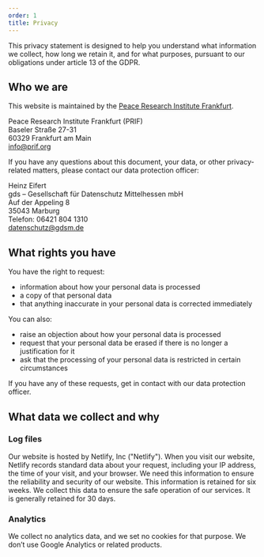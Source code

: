 ```yaml
---
order: 1
title: Privacy
---
```


This privacy statement is designed to help you understand what information we collect, how long we retain it, and for what purposes, pursuant to our obligations under article 13 of the GDPR.

## Who we are

This website is maintained by the [Peace Research Institute Frankfurt](https://www.prif.org).

Peace Research Institute Frankfurt (PRIF)\
Baseler Straße 27-31\
60329 Frankfurt am Main\
[info@prif.org](mailto:info@prif.org)

If you have any questions about this document, your data, or other privacy-related matters, please contact our data protection officer:

Heinz Eifert\
gds – Gesellschaft für Datenschutz Mittelhessen mbH\
Auf der Appeling 8\
35043 Marburg\
Telefon: 06421 804 1310\
[datenschutz@gdsm.de](mailto:datenschutz@gdsm.de)

## What rights you have

You have the right to request:

- information about how your personal data is processed
- a copy of that personal data
- that anything inaccurate in your personal data is corrected immediately

You can also:

- raise an objection about how your personal data is processed
- request that your personal data be erased if there is no longer a justification for it
- ask that the processing of your personal data is restricted in certain circumstances

If you have any of these requests, get in contact with our data protection officer.

## What data we collect and why

### Log files 

Our website is hosted by Netlify, Inc ("Netlify"). When you visit our website, Netlify records standard data about your request, including your IP address, the time of your visit, and your browser. We need this information to ensure the reliability and security of our website. This information is retained for six weeks. We collect this data to ensure the safe operation of our services. It is generally retained for 30 days.

### Analytics

We collect no analytics data, and we set no cookies for that purpose. We don’t use Google Analytics or related products.

